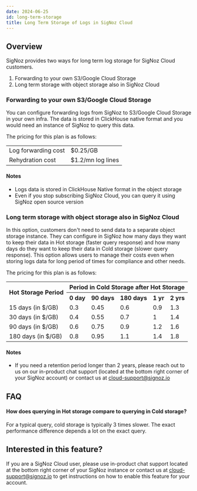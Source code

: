 ```yaml
---
date: 2024-06-25
id: long-term-storage
title: Long Term Storage of Logs in SigNoz Cloud
---
```



## Overview

SigNoz provides two ways for long term log storage for SigNoz Cloud customers. 
1. Forwarding to your own S3/Google Cloud Storage
2. Long term storage with object storage also in SigNoz Cloud


### Forwarding to your own S3/Google Cloud Storage

You can configure forwarding logs from SigNoz to S3/Google Cloud Storage in your own infra. The data is stored in ClickHouse native format and you would need an instance of SigNoz to query this data.

The pricing for this plan is as follows:

<table>
  <tr>
    <td>Log forwarding cost</td>
    <td>$0.25/GB</td>
  </tr>
  <tr>
    <td>Rehydration cost</td>
    <td>$1.2/mn log lines</td>
  </tr>
</table>

####  Notes

- Logs data is stored in ClickHouse Native format in the object storage
- Even if you stop subscribing SigNoz Cloud, you can query it using SigNoz open source version


### Long term storage with object storage also in SigNoz Cloud

In this option, customers don't need to send data to a separate object storage instance. They can configure in SigNoz how many days they want to keep their data in Hot storage (faster query response) and how many days do they want to keep their data in Cold storage (slower query response). This option allows users to manage their costs even when storing logs data for long period of times for compliance and other needs.

The pricing for this plan is as follows:

<table>
  <tr>
    <th rowspan="2">Hot Storage Period</th>
    <th colspan="5">Period in Cold Storage after Hot Storage</th>
  </tr>
  <tr>
    <th>0 day</th>
    <th>90 days</th>
    <th>180 days</th>
    <th>1 yr</th>
    <th>2 yrs</th>
  </tr>
  <tr>
    <td>15 days (in $/GB)</td>
    <td>0.3</td>
    <td>0.45</td>
    <td>0.6</td>
    <td>0.9</td>
    <td>1.3</td>
  </tr>
  <tr>
    <td>30 days (in $/GB)</td>
    <td>0.4</td>
    <td>0.55</td>
    <td>0.7</td>
    <td>1</td>
    <td>1.4</td>
  </tr>
  <tr>
    <td>90 days (in $/GB)</td>
    <td>0.6</td>
    <td>0.75</td>
    <td>0.9</td>
    <td>1.2</td>
    <td>1.6</td>
  </tr>
  <tr>
    <td>180 days (in $/GB)</td>
    <td>0.8</td>
    <td>0.95</td>
    <td>1.1</td>
    <td>1.4</td>
    <td>1.8</td>
  </tr>
</table>

####  Notes

- If you need a retention period longer than 2 years, please reach out to us on our in-product chat support (located at the bottom right corner of your SigNoz account) or contact us at cloud-support@signoz.io

## FAQ

#### How does querying in Hot storage compare to querying in Cold storage?

For a typical query, cold storage is typically 3 times slower. The exact performance difference depends a lot on the exact query. 


## Interested in this feature?

If you are a SigNoz Cloud user, please use in-product chat support located at the bottom right corner of your SigNoz instance or contact us at cloud-support@signoz.io to get instructions on how to enable this feature for your account.